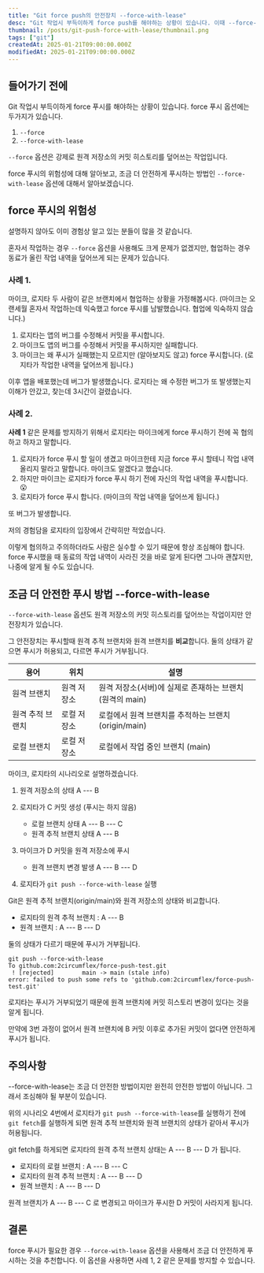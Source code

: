 ```yaml
---
title: "Git force push의 안전장치 --force-with-lease"
desc: "Git 작업시 부득이하게 force push를 해야하는 상황이 있습니다. 이때 --force-with-lease 옵션을 사용하면 조금 더 안전하게 force 푸시를 할 수 있습니다. "
thumbnail: /posts/git-push-force-with-lease/thumbnail.png
tags: ["git"]
createdAt: 2025-01-21T09:00:00.000Z
modifiedAt: 2025-01-21T09:00:00.000Z
---
```


## 들어가기 전에

Git 작업시 부득이하게 force 푸시를 해야하는 상황이 있습니다.
force 푸시 옵션에는 두가지가 있습니다.

1. `--force`
2. `--force-with-lease`

`--force` 옵션은 강제로 원격 저장소의 커밋 히스토리를 덮어쓰는 작업입니다.

force 푸시의 위험성에 대해 알아보고, 조금 더 안전하게 푸시하는 방법인 `--force-with-lease` 옵션에 대해서 알아보겠습니다.

## force 푸시의 위험성

설명하지 않아도 이미 경험상 알고 있는 분들이 많을 것 같습니다.

혼자서 작업하는 경우 `--force` 옵션을 사용해도 크게 문제가 없겠지만, 협업하는 경우 동료가 올린 작업 내역을 덮어쓰게 되는 문제가 있습니다.

### 사례 1.

마이크, 로지타 두 사람이 같은 브랜치에서 협업하는 상황을 가정해봅시다.
(마이크는 오랜세월 혼자서 작업하는데 익숙했고 force 푸시를 남발했습니다. 협업에 익숙하지 않습니다.)

1. 로지타는 앱의 버그를 수정해서 커밋을 푸시합니다.
2. 마이크도 앱의 버그를 수정해서 커밋을 푸시하지만 실패합니다.
3. 마이크는 왜 푸시가 실패했는지 모르지만 (알아보지도 않고) force 푸시합니다. (로지타가 작업한 내역을 덮어쓰게 됩니다.)

이후 앱을 배포했는데 버그가 발생했습니다.
로지타는 왜 수정한 버그가 또 발생했는지 이해가 안갔고, 찾는데 3시간이 걸렸습니다.

### 사례 2.

**사례 1** 같은 문제를 방지하기 위해서 로지타는 마이크에게 force 푸시하기 전에 꼭 협의하고 하자고 말합니다.

1. 로지타가 force 푸시 할 일이 생겼고 마이크한테 지금 force 푸시 할테니 작업 내역 올리지 말라고 말합니다. 마이크도 알겠다고 했습니다.
2. 하지만 마이크는 로지타가 force 푸시 하기 전에 자신의 작업 내역을 푸시합니다. 😮
3. 로지타가 force 푸시 합니다. (마이크의 작업 내역을 덮어쓰게 됩니다.)

또 버그가 발생합니다.

<Callout type="info">
  저의 경험담을 로지타의 입장에서 간략히만 적었습니다.
</Callout>

이렇게 협의하고 주의하더라도 사람은 실수할 수 있기 때문에 항상 조심해야 합니다.
force 푸시했을 때 동료의 작업 내역이 사라진 것을 바로 알게 된다면 그나마 괜찮지만, 나중에 알게 될 수도 있습니다.

## 조금 더 안전한 푸시 방법 --force-with-lease

`--force-with-lease` 옵션도 원격 저장소의 커밋 히스토리를 덮어쓰는 작업이지만 안전장치가 있습니다.

그 안전장치는 푸시할때 원격 추적 브랜치와 원격 브랜치를 **비교**합니다.
둘의 상태가 같으면 푸시가 허용되고, 다르면 푸시가 거부됩니다.

| 용어             | 위치        | 설명                                                     |
| ---------------- | ----------- | -------------------------------------------------------- |
| 원격 브랜치      | 원격 저장소 | 원격 저장소(서버)에 실제로 존재하는 브랜치 (원격의 main) |
| 원격 추적 브랜치 | 로컬 저장소 | 로컬에서 원격 브랜치를 추적하는 브랜치 (origin/main)     |
| 로컬 브랜치      | 로컬 저장소 | 로컬에서 작업 중인 브랜치 (main)                         |

마이크, 로지타의 시나리오로 설명하겠습니다.

1. 원격 저장소의 상태
   A --- B

2. 로지타가 C 커밋 생성 (푸시는 하지 않음)

   - 로컬 브랜치 상태
     A --- B --- C
   - 원격 추적 브랜치 상태
     A --- B

3. 마이크가 D 커밋을 원격 저장소에 푸시

   - 원격 브랜치 변경 발생
     A --- B --- D

4. 로지타가 `git push --force-with-lease` 실행

Git은 원격 추적 브랜치(origin/main)와 원격 저장소의 상태와 비교합니다.

- 로지타의 원격 추적 브랜치 : A --- B
- 원격 브랜치 : A --- B --- D

둘의 상태가 다르기 때문에 푸시가 거부됩니다.

```shell {1}
git push --force-with-lease
To github.com:2circumflex/force-push-test.git
 ! [rejected]        main -> main (stale info)
error: failed to push some refs to 'github.com:2circumflex/force-push-test.git'
```

로지타는 푸시가 거부되었기 때문에 원격 브랜치에 커밋 히스토리 변경이 있다는 것을 알게 됩니다.

만약에 3번 과정이 없어서 원격 브랜치에 B 커밋 이후로 추가된 커밋이 없다면 안전하게 푸시가 됩니다.

## 주의사항

--force-with-lease는 조금 더 안전한 방법이지만 완전히 안전한 방법이 아닙니다.
그래서 조심해야 될 부분이 있습니다.

위의 시나리오 4번에서 로지타가 `git push --force-with-lease`를 실행하기 전에 `git fetch`를 실행하게 되면 원격 추적 브랜치와 원격 브랜치의 상태가 같아서 푸시가 허용됩니다.

git fetch를 하게되면 로지타의 원격 추적 브랜치 상태는 A --- B --- D 가 됩니다.

- 로지타의 로컬 브랜치 : A --- B --- C
- 로지타의 원격 추적 브랜치 : A --- B --- D
- 원격 브랜치 : A --- B --- D

원격 브랜치가 A --- B --- C 로 변경되고 마이크가 푸시한 D 커밋이 사라지게 됩니다.

## 결론

force 푸시가 필요한 경우 `--force-with-lease` 옵션을 사용해서 조금 더 안전하게 푸시하는 것을 추천합니다.
이 옵션을 사용하면 사례 1, 2 같은 문제를 방지할 수 있습니다.
